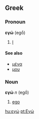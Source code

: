 ==Greek==
===Pronoun===
'''εγώ''' (egṓ)

# [[I]]

====See also====
*[[μένα]]
*[[μου]]

===Noun===
'''εγώ''' ''n'' (egṓ)

# [[ego]]

[[hu:εγώ]]
[[pt:Εγώ]]